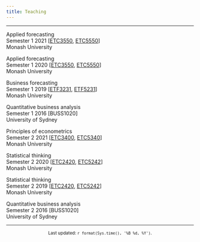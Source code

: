 ```yaml
---
title: Teaching
---
```


<style type="text/css">
h1.title {
  font-size: 150%;
}
</style>

---

<div class="row">

<div class="col-sm-6">

Applied forecasting  
Semester 1 2021 [[ETC3550](https://handbook.monash.edu/2021/units/ETC3550), [ETC5550](https://handbook.monash.edu/2021/units/ETC5550)]  
Monash University

Applied forecasting  
Semester 1 2020 [[ETC3550](https://handbook.monash.edu/2020/units/ETC3550), [ETC5550](https://handbook.monash.edu/2020/units/ETC5550)]  
Monash University

Business forecasting  
Semester 1 2019 [[ETF3231](https://www3.monash.edu/pubs/2019handbooks/units/ETF3231.html), [ETF5231](https://www3.monash.edu/pubs/2019handbooks/units/ETF5231.html)]  
Monash University

Quantitative business analysis  
Semester 1 2016 [BUSS1020]  
University of Sydney

</div>

<div class="col-sm-6">

Principles of econometrics   
Semester 2 2021 [[ETC3400](https://handbook.monash.edu/2021/units/ETC3400), [ETC5340](https://handbook.monash.edu/2021/units/ETC5340)]  
Monash University

Statistical thinking  
Semester 2 2020 [[ETC2420](https://handbook.monash.edu/2020/units/ETC2420), [ETC5242](https://handbook.monash.edu/2020/units/ETC5242)]  
Monash University

Statistical thinking  
Semester 2 2019 [[ETC2420](https://www3.monash.edu/pubs/2019handbooks/units/ETC2420.html), [ETC5242](https://www3.monash.edu/pubs/2019handbooks/units/ETC5242.html)]  
Monash University

Quantitative business analysis  
Semester 2 2016 [BUSS1020]  
University of Sydney

</div>

</div>

---

<center><small>Last updated: `r format(Sys.time(), '%B %d, %Y')`.</small></center>
